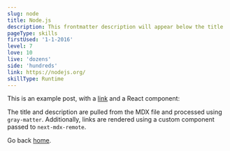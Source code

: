 ```yaml
---
slug: node
title: Node.js
description: This frontmatter description will appear below the title
pageType: skills
firstUsed: '1-1-2016'
level: 7
love: 10
live: 'dozens'
side: 'hundreds'
link: https://nodejs.org/
skillType: Runtime
---
```


This is an example post, with a [link](https://nextjs.org) and a React component:

The title and description are pulled from the MDX file and processed using `gray-matter`. Additionally, links are rendered using a custom component passed to `next-mdx-remote`.

Go back [home](/).
